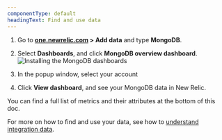 ```yaml
---
componentType: default
headingText: Find and use data
---
```



1. Go to **[one.newrelic.com](https://one.newrelic.com) > Add data** and type **MongoDB**.
2. Select **Dashboards**, and click **MongoDB overview dashboard**.
<img
  title="Install the MongoDB dashboards"
  alt="Installing the MongoDB dashboards"
  src={infrastructureInstallMysqlDashboard}
/>

3. In the popup window, select your account
4. Click **View dashboard**, and see your MongoDB data in New Relic.


You can find a full list of metrics and their attributes at the bottom of this doc. 

For more on how to find and use your data, see how to [understand integration data](/docs/infrastructure/integrations/find-use-infrastructure-integration-data).

